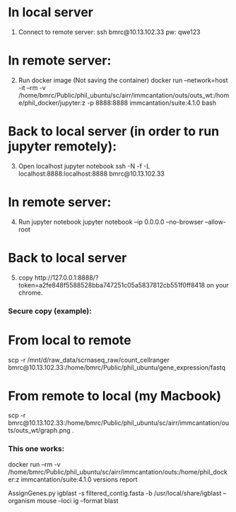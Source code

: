 # In local server
1. Connect to remote server:
	ssh bmrc@10.13.102.33
	pw: qwe123

# In remote server:
2. Run docker image (Not saving the container)
	docker run --network=host -it --rm -v /home/bmrc/Public/phil_ubuntu/sc/airr/immcantation/outs/outs_wt:/home/phil_docker/jupyter:z -p 8888:8888 immcantation/suite:4.1.0 bash

# Back to local server (in order to run jupyter remotely):
3. Open localhost jupyter notebook
	ssh -N -f -L localhost:8888:localhost:8888 bmrc@10.13.102.33

# In remote server:
4. Run jupyter notebook
	jupyter notebook --ip 0.0.0.0 --no-browser --allow-root

# Back to local server
5. copy http://127.0.0.1:8888/?token=a2fe848f5588528bba747251c05a5837812cb551f0ff8418 on your chrome.

### Secure copy (example): ###

# From local to remote
scp -r /mnt/d/raw_data/scrnaseq_raw/count_cellranger bmrc@10.13.102.33:/home/bmrc/Public/phil_ubuntu/gene_expression/fastq

# From remote to local (my Macbook)
scp -r bmrc@10.13.102.33:/home/bmrc/Public/phil_ubuntu/sc/airr/immcantation/outs/outs_wt/graph.png .



### This one works: 
docker run --rm -v /home/bmrc/Public/phil_ubuntu/sc/airr/immcantation/outs:/home/phil_docker:z immcantation/suite:4.1.0 versions report


AssignGenes.py igblast -s filtered_contig.fasta -b /usr/local/share/igblast --organism mouse --loci ig --format blast
